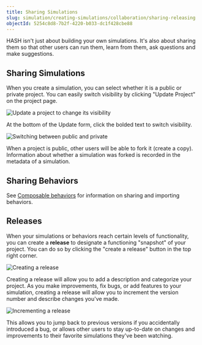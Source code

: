 ```yaml
---
title: Sharing Simulations
slug: simulation/creating-simulations/collaboration/sharing-releasing
objectId: 5254c8d8-7b2f-4220-b033-dc1f428cbe88
---
```


HASH isn't just about building your own simulations. It's also about sharing them so that other users can run them, learn from them, ask questions and make suggestions.

## Sharing Simulations

When you create a simulation, you can select whether it is a public or private project. You can easily switch visibility by clicking "Update Project" on the project page.

![Update a project to change its visibility](https://cdn-us1.hash.ai/site/docs/image%20%2820%29.png)

At the bottom of the Update form, click the bolded text to switch visibility.

![Switching between public and private](https://cdn-us1.hash.ai/site/docs/image%20%2818%29.png)

When a project is public, other users will be able to fork it \(create a copy\). Information about whether a simulation was forked is recorded in the metadata of a simulation.

## Sharing Behaviors

See [Composable behaviors](/docs/simulation/creating-simulations/behaviors/composable-behaviors) for information on sharing and importing behaviors.

## Releases

When your simulations or behaviors reach certain levels of functionality, you can create a **release** to designate a functioning "snapshot" of your project. You can do so by clicking the "create a release" button in the top right corner.

![Creating a release](https://cdn-us1.hash.ai/site/docs/image%20%2822%29.png)

Creating a release will allow you to add a description and categorize your project. As you make improvements, fix bugs, or add features to your simulation, creating a release will allow you to increment the version number and describe changes you've made.

![Incrementing a release](https://cdn-us1.hash.ai/site/docs/image%20%2819%29.png)

This allows you to jump back to previous versions if you accidentally introduced a bug, or allows other users to stay up-to-date on changes and improvements to their favorite simulations they've been watching.
